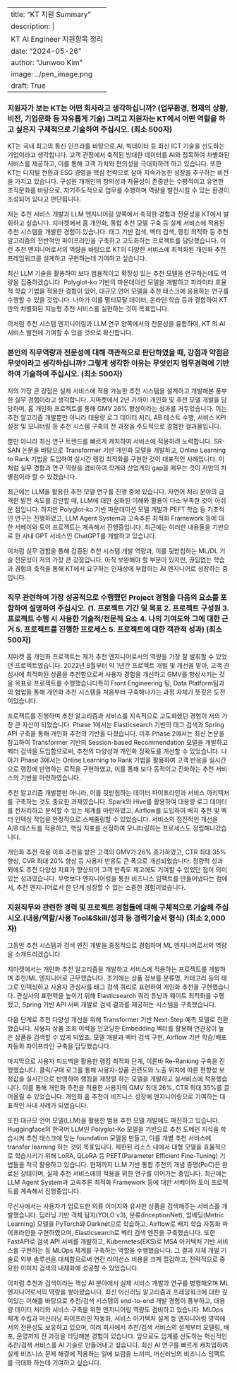 
---
title: "KT 지원 Summary"
description: |
    KT AI Engineer 지원항목 정리
date: "2024-05-26"
author: "Junwoo Kim"
image: ../pen_image.png
draft: True
---

### 지원자가 보는 KT는 어떤 회사라고 생각하십니까? (업무환경, 현재의 상황, 비전, 기업문화 등 자유롭게 기술) 그리고 지원자는 KT에서 어떤 역할을 하고 싶은지 구체적으로 기술하여 주십시오. (최소 500자)

KT는 국내 최고의 통신 인프라를 바탕으로 AI, 빅데이터 등 최신 ICT 기술을 선도하는 기업이라고 생각합니다. 고객 관점에서 축적된 방대한 데이터를 AI와 접목하여 차별화된 서비스를 제공하고, 이를 통해 고객 가치와 편의성을 극대화하려 하고 있습니다.
또한 KT는 디지털 전환과 ESG 경영을 핵심 전략으로 삼아 지속가능한 성장을 추구하는 비전을 가지고 있습니다. 구성원 개개인의 창의성과 자율성이 존중받는 수평적이고 유연한 조직문화를 바탕으로, 자기주도적으로 업무를 수행하며 역량을 발전시킬 수 있는 환경이 조성되어 있다고 판단됩니다.

저는 추천 서비스 개발과 LLM 엔지니어링 양쪽에서 축적한 경험과 전문성을 KT에서 발휘하고 싶습니다.
지마켓에서 홈 개인화, 통합 추천 모델 구축 등 실제 서비스에 적용된 추천 시스템을 개발한 경험이 있습니다. 태그 기반 검색, 벡터 검색, 랭킹 최적화 등 추천 알고리즘의 전반적인 파이프라인을 구축하고 고도화하는 프로젝트를 담당했습니다. 이런 추천 엔지니어로서의 역량을 바탕으로 KT의 다양한 서비스에 최적화된 개인화 추천 프레임워크를 설계하고 구현하는데 기여하고 싶습니다.

 최신 LLM 기술을 활용하여 보다 범용적이고 확장성 있는 추천 모델을 연구하는데도 역량을 집중하겠습니다. Polyglot-ko 기반의 파운데이션 모델을 개발하고 파라미터 효율적 학습 기법을 적용한 경험이 있어, 대규모 언어 모델을 추천 태스크에 응용하는 연구를 수행할 수 있을 것입니다. 나아가 이를 멀티모달 데이터, 온라인 학습 등과 결합하여 KT만의 차별화된 지능형 추천 서비스를 실현하는 것이 목표입니다.

이처럼 추천 시스템 엔지니어링과 LLM 연구 양쪽에서의 전문성을 융합하여, KT 의 AI 서비스 발전에 기여할 수 있을 것으로 확신합니다.


### 본인의 직무역량과 전문성에 대해 객관적으로 판단하였을 때, 강점과 약점은 무엇이라고 생각하십니까? 그렇게 생각한 이유는 무엇인지 업무경력에 기반하여 기술하여 주십시오. (최소 500자)
저의 가장 큰 강점은 실제 서비스에 적용 가능한 추천 시스템을 설계하고 개발해본 풍부한 실무 경험이라고 생각합니다. 지마켓에서 2년 가까이 개인화 및 추천 모델 개발을 담당하며, 홈 개인화 프로젝트를 통해 GMV 26% 향상이라는 성과를 거두었습니다. 이는 추천 알고리즘 개발뿐만 아니라 대용량 로그 데이터 처리, AB 테스트 수행, 서비스 KPI 설정 및 모니터링 등 추천 시스템 구축의 전 과정을 주도적으로 경험한 결과물입니다.

뿐만 아니라 최신 연구 트렌드를 빠르게 캐치하여 서비스에 적용하려 노력합니다. SR-SAN 논문을 바탕으로 Transformer 기반 개인화 모델을 개발하고, Online Learning to Rank 기법을 도입하여 실시간 랭킹 최적화를 구현한 것이 대표적인 사례입니다. 이처럼 실무 경험과 연구 역량을 겸비하여 학계와 산업계의 gap을 메우는 것이 저만의 차별점이라 할 수 있겠습니다.

최근에는 LLM을 활용한 추천 모델 연구를 진행 중에 있습니다. 자연어 처리 분야의 급격한 발전 속도를 감안할 때, LLM에 대한 심화된 이해와 활용이 다소 부족한 것이 아쉬운 점입니다. 하지만 Polyglot-ko 기반 파운데이션 모델 개발과 PEFT 학습 등 기초적인 연구는 진행하였고, LLM Agent System과 고속추론 최적화 Framework 등에 대한 서베이와 토이 프로젝트는 계속해서 진행중입니다. 최근에는 이러한 내용들을 기반으로 한 사내 GPT 서비스인 ChatGPT를 개발하고 있습니다.

이처럼 실무 경험을 통해 검증된 추천 시스템 개발 역량과, 이를 뒷받침하는 ML/DL 기술 전문성이 저의 가장 큰 강점입니다. 아직 보완해야 할 부분이 있지만, 끊임없는 학습과 경험의 축적을 통해 KT에서 요구하는 인재상에 부합하는 AI 엔지니어로 성장하는 중입니다.


### 직무 관련하여 가장 성공적으로 수행했던 Project 경험을 다음의 요소를 포함하여 설명하여 주십시오. (1. 프로젝트 기간 및 목표 2. 프로젝트 구성원 3. 프로젝트 수행 시 사용한 기술적/전문적 요소 4. 나의 기여도와 그에 대한 근거 5. 프로젝트를 진행한 프로세스 5. 프로젝트에 대한 객관적 성과) (최소 500자)

지마켓 홈 개인화 프로젝트는 제가 추천 엔지니어로서의 역량을 가장 잘 발휘할 수 있었던 프로젝트였습니다.
2022년 8월부터 약 1년간 프로젝트 개발 및 개선을 맡아, 고객 관심사에 최적화된 상품을 추천함으로써 사용자 경험을 개선하고 GMV를 향상시키는 것을 목표로 프로젝트를 수행했습니다특히 Front Engineering 팀, Data Platform팀과의 협업을 통해 개인화 추천 시스템을 처음부터 구축해나가는 과정 자체가 뜻깊은 도전이었습니다.

프로젝트를 진행하며 추천 알고리즘과 서비스를 지속적으로 고도화했던 경험이 저의 가장 큰 자산이 되었습니다. 
Phase 1에서는 Elasticsearch 기반의 태그 검색과 Spring API 구축을 통해 개인화 추천의 기반을 다졌습니다. 
이후 Phase 2에서는 최신 논문을 참고하여 Transformer 기반의 Session-based Recommendation 모델을 개발하고 벡터 검색을 도입함으로써, 추천의 다양성과 개인화 정확도를 개선할 수 있었습니다.
나아가 Phase 3에서는 Online Learning to Rank 기법을 활용하여 고객 반응을 실시간으로 랭킹에 반영하는 로직을 구현하였고, 이를 통해 보다 동적이고 진화하는 추천 서비스의 기반을 마련하였습니다.

추천 알고리즘 개발뿐만 아니라, 이를 뒷받침하는 데이터 파이프라인과 서비스 아키텍처를 구축하는 것도 중요한 과제였습니다. Spark와 Hive를 활용하여 대용량 로그 데이터를 전처리하고 분석할 수 있는 체계를 마련하였고, Airflow를 도입하여 배치 추천 및 벡터 인덱싱 작업을 안정적으로 스케줄링할 수 있었습니다. 서비스의 점진적인 개선을 A/B 테스트를 적용하고, 핵심 지표를 선정하여 모니터링하는 프로세스도 정립해나갔습니다.

개인화 추천 적용 이후 추천을 받은 고객의 GMV가 26% 증가하였고, CTR 최대 35% 향상, CVR 최대 20% 향상 등 사용자 반응도 큰 폭으로 개선되었습니다. 정량적 성과 외에도 추천 다양성 지표가 향상되어 고객 만족도 제고에도 기여할 수 있었던 점이 의미 있는 성과였습니다. 무엇보다 엔지니어링을 통한 비즈니스 임팩트를 만들어냈다는 점에서, 추천 엔지니어로서 한 단계 성장할 수 있는 소중한 경험이었습니다.


### 지원직무와 관련한 경력 및 프로젝트 경험들에 대해 구체적으로 기술해 주십시오.(내용/역할/사용 Tool&Skill/성과 등 경력기술서 형식) (최소 2,000자)
그동안 추천 시스템과 검색 엔진 개발을 중점적으로 경험하며 ML 엔지니어로서의 역량을 소개드리겠습니다.

지마켓에서는 개인화 추천 알고리즘을 개발하고 서비스에 적용하는 프로젝트를 개발하며 추천/ML 엔지니어로 근무했습니다. 
초기에는 상품 정보를 분류명, 카테고리 등의 태그로 인덱싱하고 사용자 관심사를 태그 검색 쿼리로 표현하여 개인화 추천을 구현했습니다. 관심사의 표현력을 높이기 위해 Elasticsearch 쿼리 튜닝과 웨이트 최적화를 수행했고, Spring 기반 API 서버 개발로 검색 결과를 제공하는 시스템을 구축했습니다.

다음 단계로 추천 다양성 개선을 위해 Transformer 기반 Next-Step 예측 모델로 전환했습니다. 사용자 상품 조회 이력을 인코딩한 Embedding 벡터를 활용해 연관성이 높은 상품을 검색할 수 있게 되었죠. 모델 개발과 벡터 검색 구현, Airflow 기반 학습/배포 자동화 파이프라인 구축을 담당했습니다.

마지막으로 사용자 피드백을 활용한 랭킹 최적화 단계, 이른바 Re-Ranking 구축을 진행했습니다. 클릭/구매 로그를 통해 사용자-상품 관련도와 노출 위치에 따른 편향성 보정값을 실시간으로 반영하여 랭킹을 재정렬 하는 모델을 개발하고 실서비스에 적용했습니다.
이를 통해 개인화 추천을 적용한 사용자의 GMV 최대 26%, CTR 최대 35%를 끌어올릴 수 있었습니다. 개인화 홈 추천이 비즈니스 성장에 엔지니어링으로 기여하는 대표적인 사내 사례가 되었습니다.

또한 대규모 언어 모델(LLM)을 활용한 범용 추천 모델 개발에도 매진하고 있습니다. Huggingface의 한국어 LLM인 Polyglot-Ko 모델을 기반으로 추천 도메인 지식을 학습시켜 추천 태스크에 맞는 foundation 모델을 만들고, 이를 개별 추천 서비스에 transfer learning 하는 것이 목표입니다.
제한된 리소스 내에서 대형 모델을 효율적으로 학습시키기 위해 LoRA, QLoRA 등 PEFT(Parameter Efficient Fine-Tuning) 기법들을 적극 활용하고 있습니다. 현재까지 LLM 기반 통합 추천의 개념 증명(PoC)은 완료된 상태이며, 실제 추천 서비스에의 적용을 위한 연구를 이어가는 중입니다.
최근에는 LLM Agent System과 고속추론 최적화 Framework 등에 대한 서베이와 토이 프로젝트를 계속해서 진행중입니다.

무신사에서는 사용자가 업로드한 의류 이미지와 유사한 상품을 검색해주는 서비스를 개발했습니다.
딥러닝 기반 객체 탐지(YOLO v3), 분류(InceptionNet), 임베딩(Metric Learning) 모델을 PyTorch와 Darknet으로 학습하고, Airflow로 배치 학습 자동화 파이프라인을 구현하였으며, Elasticsearch로 벡터 검색 엔진을 구축했습니다.
또한 FastAPI로 검색 API 서버를 개발하고, Kubernetes(EKS)로 MSA 아키텍처 기반 서비스를 구현하는 등 MLOps 체계를 구축하는 역할을 수행했습니다. 그 결과 자체 개발 기술로 외부 솔루션을 대체함으로써 연간 라이선스 비용을 크게 절감하고, 전략적으로 중요한 이미지 검색의 내재화에 성공할 수 있었습니다.

이처럼 추천과 검색이라는 핵심 AI 분야에서 실제 서비스 개발과 연구를 병행해오며 ML 엔지니어로서의 역량을 쌓아왔습니다.
 최신 머신러닝 알고리즘과 프레임워크에 대한 깊이있는 이해를 바탕으로 추천/검색 시스템의 end-to-end 개발 경험이 풍부하고, 대용량 데이터 처리와 서비스 구축을 위한 엔지니어링 역량도 겸비하고 있습니다.
MLOps 체계 수립과 머신러닝 파이프라인 자동화, 서비스 아키텍처 설계 등 엔지니어링 영역에서의 전문성도 보유하고 있으며, 여러 회사에서 추천/검색 서비스의 설계부터 모델링, 배포, 운영까지 전 과정을 리딩해본 경험이 있습니다.
앞으로도 업계를 선도하는 혁신적인 추천/검색 서비스를 AI 기술로 만들어내고 싶습니다. 최신 AI 연구를 빠르게 캐치업하여 실제 비즈니스 문제 해결에 적용하는 일에 보람을 느끼며, 머신러닝의 비즈니스 임팩트를 극대화 하는데 기여하고 싶습니다.
